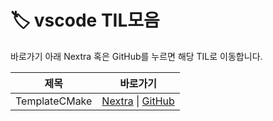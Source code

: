 
# 🏷️ vscode TIL모음

바로가기 아래 Nextra 혹은 GitHub를 누르면 해당 TIL로 이동합니다.

<LabelIcons />

| 제목 | 바로가기 |
|------|----------|
| TemplateCMake | [Nextra](/til/til-2025/til-07/15-TemplateCMake) \| [GitHub](https://github.com/MinHyeok-lee1/TIL/blob/main/2025/07/15-TemplateCMake.md) |
